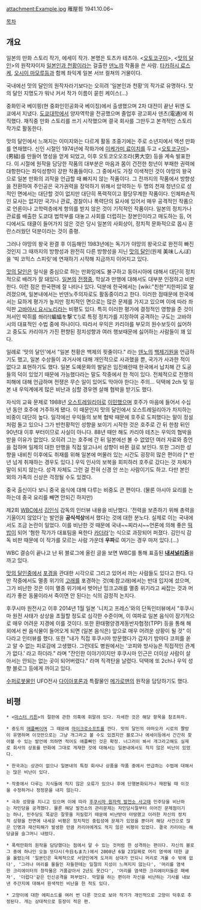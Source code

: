 attachment:Example.jpg
雁屋哲 1941.10.06~

[[목차]]
== 개요 ==
일본의 만화 스토리 작가, 에세이 작가. 본명은 토츠카 테츠야. <[[오토코구미]]>, <[[맛의 달인]]>의 원작자이자 [[일본인과 천황]]이라는 걸출한 [[덴노]]까 작품을 쓴 사람. [[타카하시 료스케]], [[오시이 마모루]]등과 함께 좌익계 일본 서브 컬쳐의 거물이다.

국내에선 맛의 달인의 원작자라기보다는 오히려 '일본인과 천황'의 작가로 유명하다. 맛의 달인 지명도가 워낙 커서 작가 이름이 묻힌 케이스(...)

중화민국 베이핑(현 중화인민공화국 베이징)에서 출생했으며 2차 대전이 끝난 뒤엔 도쿄에서 지냈다. [[도쿄대학]]에서 양자역학을 전공했으며 졸업후 광고회사 덴츠(電通)에 취직했다. 재직중 만화 스토리를 쓰기 시작했으며 결국 회사를 그만두고 본격적인 스토리 작가로 활동한다.

맛의 달인에서 느껴지는 이미지와는 다르게 활동 초중기에는 주로 소년지에서 액션 만화를 연재했다. 신인 시절인 1974년에 작화가에 [[이케가미 료이치]]를 두고 <[[오토코구미]]>(男組)를 만들어 명성을 얻게 되었고, 이후 오토코오오조라(男大空) 등을 계속 발표한다. 이 시절에 원작을 담당한 작품의 대부분은 마음과 몸이 건전한 청년이 부패한 권력에 대항한다는 좌익성향이 강한 작품들이다. 그 중에서도 가장 이색적인 것이 야망의 왕국으로 일본 만화의 괴작을 언급할 때 빠지지 않는 작품이다. 그 전까지의 작품에서 방향성을 전환하여 주인공은 국가권력을 장악하기 위해서 암약하는 두 명의 천재 청년으로 성적인 면에서는 대단할 것이 없지만 대단히 폭력적이고 황당무계한 작품이다. 인체파손적인 묘사는 없지만 국가나 관료, 경찰이나 폭력단의 묘사에 있어서 매우 공격적인 작품으로 언론이나 고학력층에게 항의를 받지 않은 것이 기적적인 작품이다. 일본의 정치가나 관료를 배출한 도쿄대 법학부를 대놓고 사회를 더럽히는 장본인이라고 매도하는 등, 어디에서도 태클이 들어가지 않은 것은 당시 일본의 사회상이, 정치적 문화적으로 몹시 혼란스러웠던 덕분이라는 것이 중평.

그러나 야망의 왕국 완결 후 이듬해인 1983년에는 독기가 야망의 왕국으로 완전히 빠진 것인지 그 때까지의 방향성과 완전히 다른 방향성을 지닌 [[맛의 달인]](원제 美味しんぼ)을 '빅 코믹스 스피릿'에 연재하기 시작해 지금까지 이어지고 있다.

[[맛의 달인]]은 일식을 중심으로 하는 만화임에도 불구하고 동아시아에 대해서 대단히 정치적으로 배려가 잘 돼있다. [[일본]]의 [[전쟁]]중, 학살과 만행에 대해서도 대부분 인정하고 비판한다. 이런 점은 한국편에 잘 나타나 있다. 덕분에 한국에서는 [wiki:"친한"지한파]로 알려졌으며, 일본내에서는 반덴노주의자로도 활동중이라고 한다. 
이러한 점때문에 한국에서는 묘하게 평가가 높지만 정치적인 면으로는 많은 문제를 가지고 있으며 이에 따라 좌익판 [[고바야시 요시노리]]라는 비평도 있다. 특히 이러한 평가에 결정적인 영향을 준 것이 저서인 박쥐를 쏴라!(蝙蝠を撃て!)로 특정 정치가를 지정하여 공격하는 구도는 고바야시의 대표적인 수법 중에 하나이다. 따라서 우익은 카리야를 부모의 원수보듯이 싫어하고 중도도 카리야가 가진 편향된 정치성향과 여러 행보때문에 싫어하는 사람들이 꽤 있다.

일례로 '맛의 달인'에서 "일본 천황은 백제의 핏줄이다." 라는 [[덴노]]의 [[백제]]기원을 언급하기도 했고, 일본 수상들이 과거사에 대해 개인적으로 사과했을 뿐, 국가가 사과한 적이 없다고 표현하기도 했다. 일본 도예문화의 발달은 임진왜란때 한국에서 납치해 간 도공들의 덕이 있었기 때문에 가능했다라는 말도 작중에서 한 적이 있다. 전체적으로 전쟁의 피해에 대해 언급하며 전쟁은 무슨 일이 있어도 막아야 한다는 주의... 덕택에 2ch 및 일본 내 우익계에게 많은 비난과 심할 경우엔 살해 협박을 받기도 했다.

자식의 교육 문제로 1988년 [[오스트레일리아]]로 [[이민]]했으며 호주가 마음에 들어서 수십년 동안 호주에 거주하게 됐다. 이 때문인지 맛의 달인에서 오스트레일리아가 차지하는 비중이 대단히 높다. 일각에선 우익들의 보복 협박 때문에 호주로 도피했다는 말이 정설처럼 돌고 있으나 그가 반천황적인 성향을 보이기 시작한 것은 호주로 간 뒤 한참 뒤인 90년대 이후 부터이므로 사실이 아니다. 88년 때만 해도 카리야 테츠는 우익의 협박을 받을 이유가 없었다. 오히려 그는 호주에 간 뒤 일본에선 볼 수 없었던 여러 자료와 증언을 접하며 일제의 대한 만행을 직접 알고나서 성향이 바뀐 걸로 보인다. 또한 그러한 성향을 내비친 이후에도 취재를 위해 일본에 머물러 있는 시간도 굉장히 많은 편이라 [* 반 년 넘게 취재하는 경우도 있다.] 우익 인사의 보복을 회피하러 호주로 갔다는 것 자체가 말이 되지 않는다. 성격 자체도 그런 걸 전혀 신경 안 쓰는 사람이기도 하고. 다만 본인 외의 가족의 신상은 걱정될 수도 있겠다.

중국 출신이다 보니 중국 음식에 대해 다루는 비중도 큰 편이다. (물론 아시아 요리를 논하는데 중국 요리를 빼면 안되긴 하지만)

제2회 [[WBC]]에서 [[김인식]] 감독의 인터뷰 내용을 비난했다. '전력을 보존하기 위해 총력을 기울이지 않았다'는 발언을 '''공식석상'''에서 했다는 것에 대한 분노다. 실제로 이는 국내에서도 조금 논란이 일었다. 이를 비난한 것 때문에 국내~~찌라시~~언론에 의해 좋은 [[떡밥]]이 되어 '혐한 작가가 대표팀을 욕한다 [[카더라]]'는 식으로 과장되어 퍼졌다. 김인식 감독 비판 때문에 이 작가를 모르는 사람 가운데 '''우파'''로 여기는 경우 마저 있다.(…)

WBC 결승이 끝나고 난 뒤 블로그에 올린 글을 보면 WBC를 통해 표출된 '''[[내셔널리즘]]'''을 까고 있다.

[[맛의 달인]]중에서 [[포경]]을 관대한 시각으로 그리고 있어서 까는 사람들도 있다고 한다. 다만 작중에서도 멸종 위기의 [[고래]]를 포경하는 것(예:참고래)에서는 반대 입지에 섰으며, 그가 비난한 것은 이미 멸종 위기에서 벗어난 밍크고래를 멸종 위기라고 싸잡는 것과 머리가 좋은 동물이라서 죽이면 안 된다는 식의 감정적 논지다. 

후쿠시마 원전사고 이후 2014년 1월 일본 '니치고 프레스'와의 단독인터뷰에서 "후쿠시마 원전 사태가 상상을 초월할 정도로 심각한 수준이며, 이 여파로 일본 음식이 장기적으로 매우 어려운 지경에 이를 것이다. 또한 환태평양경게동반자협정(TPP) 등을 통해 해외에서 싼 음식물이 들어오게 되면 (일본 음식은) 앞으로 매우 어려운 상황이 될 것" 이다라고 인터뷰를 했다. 또한 "내가 직접 후쿠시마 방문했다가 갑자기 밤마다 코피를 쏟고 알 수 없는 피로감에 고생했다. 그런데도 병원에서는 '코피와 방사능은 직접적인 관계가 없다.' 라고 하더라." 라며 "잔인한 이야기이지만 후쿠시마 인근은 더이상 사람이 살아서는 안되는 없는 곳이 되어버렸다." 라며 직격탄을 날렸다. 덕택에 또 2ch나 우익 성향 블로그 등에게 까이고 있다.

[[수퍼로봇]]물인 UFO전사 [[다이아포론]]과 특촬물인 [[메가로맨]]의 원작을 담당하기도 했다. 
== 비평 ==
 * <[[마스터 키튼]]>의 절판에 관한 의혹에 휘말려 있다. 자세한 것은 해당 항목을 참조하자.

 * 중도의 [[애플빠]]이며 그 때문에 [[마이크로소프트]]를 깐다. 맛의 달인의 야마오카 시로의 짤방이 유명하며 이것만으로는 그냥 개그라고 볼 수도 있겠지만 블로그나 에세이등에서 간간히 찾아볼 수 있는 발언에 의하면 적어도 애플빠인 것은 확정. 너그러이 봐서 개그라고해도 실제로 회사의 상표를 만화에 그대로 게재한 것에 대해서는 일본내에서도 적지 않은 비난이 있었다.

 * 한국과는 상관이 없으나 일본내의 특정 회사나 상품을 작품 중에서 언급하는 수법에 대해서는 많은 비난이 있다.

 * 작중에서 다루는 지식들에 적지 않은 오류가 있으나 후에 단행본화되거나 재판될 때 이것을 수정하거나 정정문을 내지 않는다.

 * 극좌 성향을 지니고 있으며 이에 따라 [[후쿠시마 원자력 발전소 사고]]때 민주당을 비난하는 자민당을 공격했다. 물론 해당 발전소의 관리문제는 자민당시절부터 이어진 문제점이기는 하나, 민주당도 똑같은 잘못을 저질렀기 때문에 비난받아 마땅했고 이러한 자신의 정치적 성향을 전면에 내세운 비평은 정치적인 중립성에 문제가 있었을 뿐더러 해당 사건으로 많은 인명과 재산피해가 발생한 만큼 카리야에게도 적지 않은 비평이 있었다. 결국 카리야는 해당글을 슬그머니 내렸다.

 * 폭력만화의 원작을 담당했다는 점에서 알 수 있는 것처럼 한 성격하는 편이다. 자신의 블로그 중에 하나인 오늘 또다시(今日もまた)에서 2008년 6월 23일짜로 머리 염색에 대한 글을 올렸는데 '일본인은 육체적으로 서양인에게 도저히 상대가 안되니 머리로 겨룰 수 밖에 없다', '그러나 머리를 물들인 자들한테는 일절의 지성이 느껴지지 않는다', '머리를 염색한 크리에이터의 창작물은 거품같아서 2년도 못간다', '머리를 염색한 크리에이터들은 패배자', '더럽다'같은 인신공격을 퍼부었다. 막말을 하는 편이라 자신을 비난하는 기사를 내보낸 주간지에 대해서 원색적인 비난을 한 적도 있다.

 * 고양이에 대한 에피소드를 여러 번 다룬 것으로 보아 작가가 개인적으로 고양이 덕후로 추정된다. 개는 상대적으로 등장이 적은 편.
